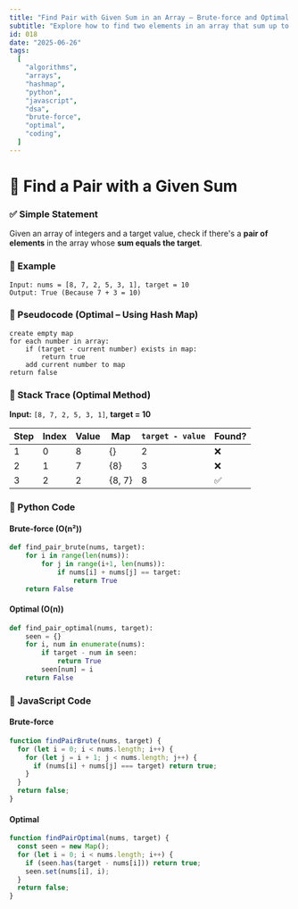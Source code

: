 ```yaml
---
title: "Find Pair with Given Sum in an Array – Brute-force and Optimal Approaches"
subtitle: "Explore how to find two elements in an array that sum up to a target value using brute-force and hash map techniques in both Python and JavaScript."
id: 018
date: "2025-06-26"
tags:
  [
    "algorithms",
    "arrays",
    "hashmap",
    "python",
    "javascript",
    "dsa",
    "brute-force",
    "optimal",
    "coding",
  ]
---
```


# 🧠 Find a Pair with a Given Sum

### ✅ Simple Statement

Given an array of integers and a target value, check if there's a **pair of elements** in the array whose **sum equals the target**.

### 🧩 Example

```text
Input: nums = [8, 7, 2, 5, 3, 1], target = 10
Output: True (Because 7 + 3 = 10)
```

### 🧾 Pseudocode (Optimal – Using Hash Map)

```
create empty map
for each number in array:
    if (target - current number) exists in map:
        return true
    add current number to map
return false
```

### 🧪 Stack Trace (Optimal Method)

**Input:** `[8, 7, 2, 5, 3, 1]`, **target = 10**

| Step | Index | Value | Map    | `target - value` | Found? |
| ---- | ----- | ----- | ------ | ---------------- | ------ |
| 1    | 0     | 8     | {}     | 2                | ❌     |
| 2    | 1     | 7     | {8}    | 3                | ❌     |
| 3    | 2     | 2     | {8, 7} | 8                | ✅     |

### 🐍 Python Code

#### Brute-force (O(n²))

```python
def find_pair_brute(nums, target):
    for i in range(len(nums)):
        for j in range(i+1, len(nums)):
            if nums[i] + nums[j] == target:
                return True
    return False
```

#### Optimal (O(n))

```python
def find_pair_optimal(nums, target):
    seen = {}
    for i, num in enumerate(nums):
        if target - num in seen:
            return True
        seen[num] = i
    return False
```

### 📜 JavaScript Code

#### Brute-force

```js
function findPairBrute(nums, target) {
  for (let i = 0; i < nums.length; i++) {
    for (let j = i + 1; j < nums.length; j++) {
      if (nums[i] + nums[j] === target) return true;
    }
  }
  return false;
}
```

#### Optimal

```js
function findPairOptimal(nums, target) {
  const seen = new Map();
  for (let i = 0; i < nums.length; i++) {
    if (seen.has(target - nums[i])) return true;
    seen.set(nums[i], i);
  }
  return false;
}
```
